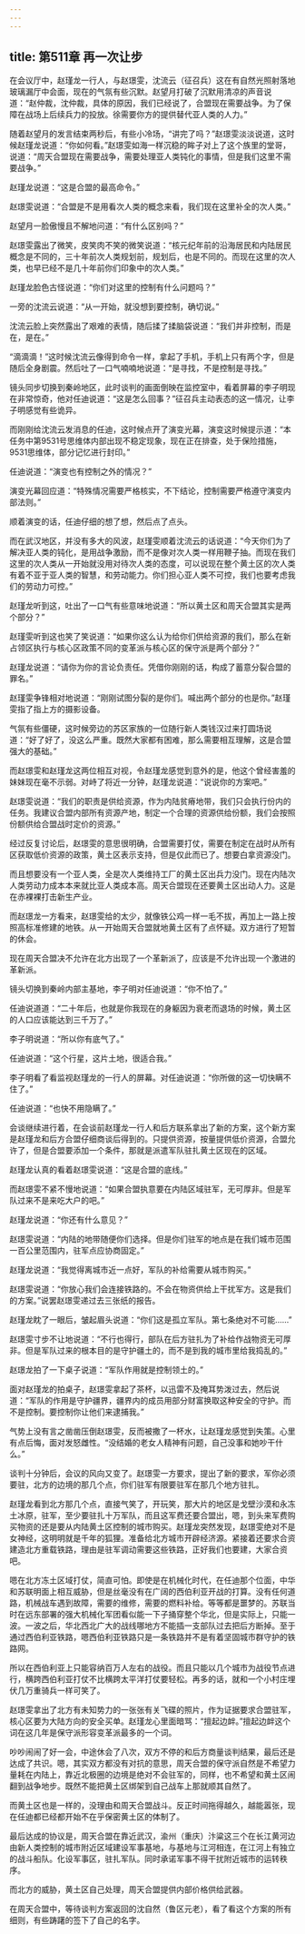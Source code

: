 ```yaml
---
---
---
```

title: 第511章 再一次让步
---



在会议厅中，赵瑾龙一行人，与赵璟雯，沈流云（征召兵）这在有自然光照射落地玻璃漏厅中会面，现在的气氛有些沉默。赵望月打破了沉默用清凉的声音说道：“赵仲裁，沈仲裁，具体的原因，我们已经说了，合盟现在需要战争。为了保障在战场上后续兵力的投放。徐需要你方的提供替代亚人类的人力。”

随着赵望月的发言结束两秒后，有些小冷场，“讲完了吗？”赵璟雯淡淡说道，这时候赵瑾龙说道：“你如何看。”赵璟雯如海一样沉稳的眸子对上了这个族里的堂哥，说道：“周天合盟现在需要战争，需要处理亚人类钝化的事情，但是我们这里不需要战争。”

赵瑾龙说道：“这是合盟的最高命令。”

赵璟雯说道：“合盟是不是用看次人类的概念来看，我们现在这里补全的次人类。”

赵望月一脸傲慢且不解地问道：“有什么区别吗？”

赵璟雯露出了微笑，皮笑肉不笑的微笑说道：“核元纪年前的沿海居民和内陆居民概念是不同的，三十年前次人类规划前，规划后，也是不同的。而现在这里的次人类，也早已经不是几十年前你们印象中的次人类。”

赵瑾龙脸色古怪说道：“你们对这里的控制有什么问题吗？”

一旁的沈流云说道：“从一开始，就没想到要控制，确切说。”

沈流云脸上突然露出了艰难的表情，随后揉了揉脑袋说道：“我们并非控制，而是在，是在。”

“滴滴滴！”这时候沈流云像得到命令一样，拿起了手机，手机上只有两个字，但是随后全身剧震。然后吐了一口气喃喃地说道：“是寻找，不是控制是寻找。”

镜头同步切换到秦岭地区，此时谈判的画面倒映在监控室中，看着屏幕的李子明现在非常惊奇，他对任迪说道：“这是怎么回事？”征召兵主动表态的这一情况，让李子明感觉有些诡异。

而刚刚给沈流云发消息的任迪，这时候点开了演变光幕，演变这时候提示道：“本任务中第9531号思维体内部出现不稳定现象，现在正在排查，处于保险措施，9531思维体，部分记忆进行封印。”

任迪说道：“演变也有控制之外的情况？”

演变光幕回应道：“特殊情况需要严格核实，不下结论，控制需要严格遵守演变内部法则。”

顺着演变的话，任迪仔细的想了想，然后点了点头。

而在武汉地区，并没有多大的风波，赵瑾雯顺着沈流云的话说道：“今天你们为了解决亚人类的钝化，是用战争激励，而不是像对次人类一样用鞭子抽。而现在我们这里的次人类从一开始就没用对待次人类的态度，可以说现在整个黄土区的次人类有着不亚于亚人类的智慧，和劳动能力。你们担心亚人类不可控，我们也要考虑我们的劳动力可控。”

赵瑾龙听到这，吐出了一口气有些意味地说道：“所以黄土区和周天合盟其实是两个部分？”

赵瑾雯听到这也笑了笑说道：“如果你这么认为给你们供给资源的我们，那么在新占领区执行与核心区政策不同的变革派与核心区的保守派是两个部分？”

赵瑾龙说道：“请你为你的言论负责任。凭借你刚刚的话，构成了蓄意分裂合盟的罪名。”

赵瑾雯争锋相对地说道：“刚刚试图分裂的是你们。喊出两个部分的也是你。”赵瑾雯指了指上方的摄影设备。

气氛有些僵硬，这时候旁边的苏区家族的一位随行新人类钱汉过来打圆场说道：“好了好了，没这么严重。既然大家都有困难，那么需要相互理解，这是合盟强大的基础。”

而赵璟雯和赵瑾龙这两位相互对视，令赵瑾龙感觉到意外的是，他这个曾经害羞的妹妹现在毫不示弱。对峙了将近一分钟，赵瑾龙说道：“说说你的方案吧。”

赵璟雯说道：“我们的职责是供给资源，作为内陆贫瘠地带，我们只会执行份内的任务。我建议合盟内部所有资源产地，制定一个合理的资源供给份额，我们会按照份额供给合盟战时定价的资源。”

经过反复讨论后，赵璟雯的意思很明确，合盟需要打仗，需要在制定在战时从所有区获取低价资源的政策，黄土区表示支持，但是仅此而已了。想要白拿资源没门。

而且想要没有一个亚人类，全是次人类维持工厂的黄土区出兵力没门。现在内陆次人类劳动力成本本来就比亚人类成本高。周天合盟现在还要黄土区出动人力。这是在赤裸裸打击新生产业。

而赵璟龙一方看来，赵璟雯给的太少，就像铁公鸡一样一毛不拔，再加上一路上按照高标准修建的地铁。从一开始周天合盟就地黄土区有了点怀疑。双方进行了短暂的休会。

现在周天合盟决不允许在北方出现了一个革新派了，应该是不允许出现一个激进的革新派。

镜头切换到秦岭内部主基地，李子明对任迪说道：“你不怕了。”

任迪说道道：“二十年后，也就是你我现在的身躯因为衰老而退场的时候，黄土区的人口应该能达到三千万了。”

李子明说道：“所以你有底气了。”

任迪说道：“这个行星，这片土地，很适合我。”

李子明看了看监视赵瑾龙的一行人的屏幕。对任迪说道：“你所做的这一切快瞒不住了。”

任迪说道：“也快不用隐瞒了。”

会谈继续进行着，在会谈前赵瑾龙一行人和后方联系拿出了新的方案，这个新方案是赵瑾龙和后方合盟仔细商谈后得到的。只提供资源，按量提供低价资源，合盟允许了，但是合盟要添加一个条件，那就是派遣军队驻扎黄土区现在的区域。

赵瑾龙认真的看着赵璟雯说道：“这是合盟的底线。”

而赵璟雯不紧不慢地说道：“如果合盟执意要在内陆区域驻军，无可厚非。但是军队过来不是来吃大户的吧。”

赵瑾龙说道：“你还有什么意见？”

赵璟雯说道：“内陆的地带随便你们选择。但是你们驻军的地点是在我们城市范围一百公里范围内，驻军点应协商固定。”

赵瑾龙说道：“我觉得离城市近一点好，军队的补给需要从城市购买。”

赵璟雯说道：“你放心我们会连接铁路的。不会在物资供给上干扰军方。这是我们的方案。”说罢赵璟雯递过去三张纸的报告。

赵瑾龙眈了一眼后，皱起眉头说道：“你们这是孤立军队。第七条绝对不可能……”

赵璟雯寸步不让地说道：“不行也得行，部队在后方驻扎为了补给作战物资无可厚非。但是军队过来的根本目的是守护疆土的，而不是到我的城市里给我捣乱的。”

赵璟龙拍了一下桌子说道：“军队作用就是控制领土的。”

面对赵瑾龙的拍桌子，赵璟雯拿起了茶杯，以迅雷不及掩耳势泼过去，然后说道：“军队的作用是守护疆界，疆界内的成员用部分财富换取这种安全的守护。而不是控制。要控制你让他们来逮捕我。”

气势上没有言之凿凿压倒赵璟雯，反而被撒了一杯水，让赵瑾龙感觉到失策。心里有点后悔，面对发怒雌性。“没结婚的老女人精神有问题，自己没事和她吵干什么。”

谈判十分钟后，会议的风向又变了。赵璟雯一方要求，提出了新的要求，军你必须要驻，北方的边境的那几个点，你们驻军有限要驻军在那几个地方驻扎。

赵瑾龙看到北方那几个点，直接气笑了，开玩笑，那大片的地区是戈壁沙漠和永冻土冰原，驻军，至少要驻扎十万军队，而且这军费还要合盟出，嗯，到头来军费购买物资的还是要从内陆黄土区控制的城市购买。赵瑾龙突然发现，赵璟雯绝对不是女神经，这明明就是千年的狐狸。准备给北方城市开辟经济源。紧接着还要求合资建造北方重载铁路，理由是驻军调动需要这些铁路，正好我们也要建，大家合资吧。

嗯在北方冻土区域打仗，简直可怕。即使是在机械化时代，在任迪那个位面，中华和苏联明面上相互威胁，但是丝毫没有在广阔的西伯利亚开战的打算。没有任何道路，机械战车遇到故障，需要的维修，需要的燃料补给。等等都是噩梦的。苏联当时在远东部署的强大机械化军团看似能一下子捅穿整个华北，但是实际上，只能一波。一波之后，华北西北广大的战线哪地方不能插一支部队过去把后方断掉。至于通过西伯利亚铁路，嗯西伯利亚铁路只是一条铁路并不是有着坚固城市群守护的铁路网。

所以在西伯利亚上只能容纳百万人左右的战役。而且只能以几个城市为战役节点进行，横跨西伯利亚打仗不比横跨太平洋打仗要轻松。再多的话，就和一个小村庄埋伏几万重骑兵一样可笑了。

赵璟雯拿出了北方有未知势力的一张张有关飞碟的照片，作为证据要求合盟驻军，核心区要为大陆方向的安全买单。赵瑾龙心里面暗骂：“擅起边衅。”擅起边衅这个词在这几年是保守派形容变革派最多的一个词。

吵吵闹闹了好一会，中途休会了八次，双方不停的和后方商量谈判结果，最后还是达成了共识。嗯，其实双方都没有对抗的意思，周天合盟的保守派自然是不希望力量耗在内陆上，靠近北极圈的边境是绝对不会驻军的，同样，也不希望和黄土区闹翻到战争地步。既然不能把黄土区绑架到自己战车上那就顺其自然了。

而黄土区也是一样的，没理由和周天合盟战斗。反正时间拖得越久，越能嚣张，现在任迪都已经都开始不在乎保密黄土区的体制了。

最后达成的协议是，周天合盟在靠近武汉，渝州（重庆）汴粱这三个在长江黄河边由新人类控制的城市附近区域建设军事基地，与基地与江河相连，在江河上有独立的战斗船队。化设军事区，驻扎军队。同时承诺军事不得干扰附近城市的运转秩序。

而北方的威胁，黄土区自己处理，周天合盟提供内部价格供给武器。

在周天合盟中，等待谈判方案返回的沈自然（鲁区元老），看了看这个方案的所有细则，有些踌躇的签下了自己的名字。